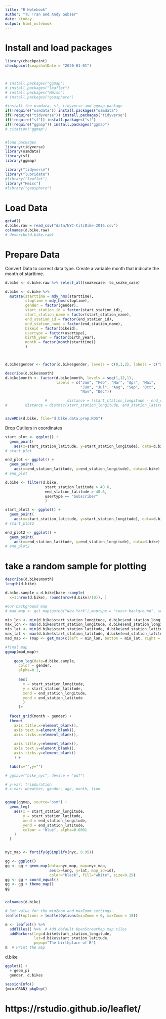```yaml
---
title: "R Notebook"
author: "Tu Tran and Andy Gubser"
date: \today
output: html_notebook
---
```


# Install and load packages

```r
library(checkpoint)
checkpoint(snapshotDate = "2020-01-01")



# install.packages("ggmap")
# install.packages("leaflet")
# install.packages("Hmisc")
# install.packages("geosphere")

#install the osmdata, sf, tidyverse and ggmap package
if(!require("osmdata")) install.packages("osmdata")
if(!require("tidyverse")) install.packages("tidyverse")
if(!require("sf")) install.packages("sf")
if(!require("ggmap")) install.packages("ggmap")
# citation("ggmap")


#load packages
library(tidyverse)
library(osmdata)
library(sf)
library(ggmap)

library("tidyverse")
library("lubridate")
#library("leaflet")
library("Hmisc")
#library("geosphere")


```



# Load Data

```r
getwd()
d.bike.raw = read_csv("data/NYC-CitiBike-2016.csv")
colnames(d.bike.raw)
# describe(d.bike.raw)

```


# Prepare Data

Convert Data to correct data type. Create a variable month that indicate the month of starttime. 

```r

d.bike <- d.bike.raw %>% select_all(snakecase::to_snake_case)

d.bike <- d.bike %>%
  mutate(starttime = mdy_hms(starttime),
         stoptime = mdy_hms(stoptime),
         gender = factor(gender),
         start_station_id = factor(start_station_id),
         start_station_name = factor(start_station_name),
         end_station_id = factor(end_station_id),
         end_station_name = factor(end_station_name),
         bikeid = factor(bikeid),
         usertype = factor(usertype),
         birth_year = factor(birth_year),
         month = factor(month(starttime))
         )



d.bike$gender <- factor(d.bike$gender, levels = c(0,1,2), labels = c("X", "M", "F")) 

describe(d.bike$month)
d.bike$month <- factor(d.bike$month, levels = seq(1,12,1), 
                       labels = c("Jan", "Feb", "Mar", "Apr", "Mai",
                                  "Jun", "Jul", "Aug", "Sep", "Oct", 
                                  "Nov", "Dec")) 

                  #         distance = (start_station_longitude - end_station_latitude)^2 / (start_station_latitude - end_station_latitude)^2)
#        distance = distm(c(start_station_longitude, end_station_latitude), c(start_station_latitude, end_station_latitude), fun = distHaversine)


saveRDS(d.bike, file="d.bike.data.prep.RDS")

```


Drop Outliers in coordinates
```r

start_plot <- ggplot() +
  geom_point(
    aes(x=start_station_latitude, y=start_station_longitude), data=d.bike)
# start_plot

end_plot <- ggplot() +
  geom_point(
    aes(x=end_station_latitude, y=end_station_longitude), data=d.bike)
# end_plot

d.bike <- filter(d.bike, 
                  start_station_latitude > 40.6,
                  end_station_latitude > 40.6,
                  usertype == "Subscriber"
                  )

start_plot2 <- ggplot() +
  geom_point(
    aes(x=start_station_latitude, y=start_station_longitude), data=d.bike)
# start_plot2

end_plot2 <- ggplot() +
  geom_point(
    aes(x=end_station_latitude, y=end_station_longitude), data=d.bike)
# end_plot2

```


# take a random sample for plotting

```r
describe(d.bike$month)
length(d.bike)

d.bike.sample = d.bike[base::sample(
  x=1:nrow(d.bike), round(nrow(d.bike)/10)), ]

```


```r
#our background map
# mad_map <- get_map(getbb("New York"),maptype = "toner-background", source="stamen")

min_lon <- min(d.bike$start_station_longitude, d.bike$end_station_longitude)
max_lon <- max(d.bike$start_station_longitude, d.bike$end_station_longitude)
min_lat <- min(d.bike$start_station_latitude, d.bike$end_station_latitude)
max_lat <- max(d.bike$start_station_latitude, d.bike$end_station_latitude)
mad_map <- (map <- get_map(c(left = min_lon, bottom = min_lat, right = max_lon, top = max_lat)))

#final map
ggmap(mad_map)+ 
  
    geom_leg(data=d.bike.sample,
      color = gender, 
      alpha=0.1,
      
      aes(
        x = start_station_longitude, 
        y = start_station_latitude, 
        xend = end_station_longitude, 
        yend = end_station_latitude
        )
      )+
  
  facet_grid(month ~ gender) +
  theme(
    axis.title.x=element_blank(),
    axis.text.x=element_blank(),
    axis.ticks.x=element_blank(),
        
    axis.title.y=element_blank(),
    axis.text.y=element_blank(),
    axis.ticks.y=element_blank()
    ) + 

  labs(x="",y="")

# ggsave("bike_nyc", device = "pdf")

# y-var: tripduration
# x-var: wheather, gender, age, month, time



```














```r

ggmap(ggmap, source="osm") + 
  geom_leg(
    aes(x = start_station_longitude, 
        y = start_station_latitude, 
        xend = end_station_longitude, 
        yend = end_station_latitude,
        colour = "blue", alpha=0.0001
    )
  )


nyc_map <- fortify(gSimplify(nyc, 0.05))

gg <- ggplot()
gg <- gg + geom_map(data=nyc_map, map=nyc_map,
                    aes(x=long, y=lat, map_id=id),
                    color="black", fill="white", size=0.25)
gg <- gg + coord_equal() 
gg <- gg + theme_map()
gg



```


```r
colnames(d.bike)


```

















```r
# Set value for the minZoom and maxZoom settings.
leaflet(options = leafletOptions(minZoom = 0, maxZoom = 18))

m <- leaflet() %>%
  addTiles() %>%  # Add default OpenStreetMap map tiles
  addMarkers(lng=d.bike$start_station_longitude, 
             lat=d.bike$start_station_latitude, 
             popup="The birthplace of R")
m  # Print the map

```

d.bike




```r
ggplot() + 
  + geom_pi
  gender, d.bikes
```



```r
sessionInfo()
{miniCRAN} pkgDep()

```


# https://rstudio.github.io/leaflet/